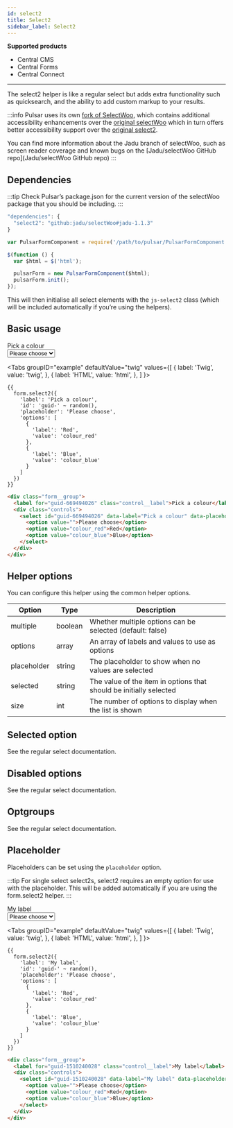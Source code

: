 ```yaml
---
id: select2
title: Select2
sidebar_label: Select2
---
```


<div className="product-support">
  <strong>Supported products</strong>
  <ul>
    <li className="product-support--supported"><FontAwesomeIcon icon="fa-solid fa-check-circle" /> Central CMS</li>
    <li className="product-support--supported"><FontAwesomeIcon icon="fa-solid fa-check-circle" /> Central Forms</li>
    <li className="product-support--supported"><FontAwesomeIcon icon="fa-solid fa-check-circle" /> Central Connect</li>
  </ul>
</div>

----

The select2 helper is like a regular select but adds extra functionality such as quicksearch, and the ability to add custom markup to your results.

:::info
Pulsar uses its own [fork of SelectWoo](https://github.com/jadu/selectWoo), which contains additional accessibility enhancements over the [original selectWoo](https://github.com/woocommerce/selectWoo) which in turn offers better accessibility support over the [original select2](https://select2.org/).

You can find more information about the Jadu branch of selectWoo, such as screen reader coverage and known bugs on the [Jadu/selectWoo GitHub repo](Jadu/selectWoo GitHub repo)
:::

## Dependencies

:::tip
Check Pulsar’s package.json for the current version of the selectWoo package that you should be including.
:::

```js package.json
"dependencies": {
  "select2": "github:jadu/selectWoo#jadu-1.1.3"
}
```

```js index.js
var PulsarFormComponent = require('/path/to/pulsar/PulsarFormComponent');

$(function () {
  var $html = $('html');

  pulsarForm = new PulsarFormComponent($html);
  pulsarForm.init();
});
```

This will then initialise all select elements with the `js-select2` class (which will be included automatically if you’re using the helpers).

## Basic usage

<div className="d-example">
  <div className="form__group">
    <label htmlFor="guid-669494026" className="control__label">Pick a colour</label>
    <div className="controls">
      <select id="guid-669494026" data-label="Pick a colour" data-placeholder="Please choose" className="form__control select js-select2">
        <option value="">Please choose</option>
        <option value="colour_red">Red</option>
        <option value="colour_blue">Blue</option>
      </select>
    </div>
  </div>
</div>

<Tabs
  groupID="example"
  defaultValue="twig"
  values={[
    { label: 'Twig', value: 'twig', },
    { label: 'HTML', value: 'html', },
  ]
}>
<TabItem value="twig">

```twig
{{
  form.select2({
    'label': 'Pick a colour',
    'id': 'guid-' ~ random(),
    'placeholder': 'Please choose',
    'options': [
      {
        'label': 'Red',
        'value': 'colour_red'
      },
      {
        'label': 'Blue',
        'value': 'colour_blue'
      }
    ]
  })
}}
```

</TabItem>
<TabItem value="html">

```html
<div class="form__group">
  <label for="guid-669494026" class="control__label">Pick a colour</label>
  <div class="controls">
    <select id="guid-669494026" data-label="Pick a colour" data-placeholder="Please choose" class="form__control select js-select2">
      <option value="">Please choose</option>
      <option value="colour_red">Red</option>
      <option value="colour_blue">Blue</option>
    </select>
  </div>
</div>
```

</TabItem>
</Tabs>

## Helper options

You can configure this helper using the common helper options.

| Option | Type | Description |
| ------ | ---- | ----------- |
| multiple | boolean | Whether multiple options can be selected (default: false) |
| options | array | An array of labels and values to use as options |
| placeholder | string | The placeholder to show when no values are selected |
| selected | string | The value of the item in options that should be initially selected |
| size | int | The number of options to display when the list is shown |

## Selected option

See the regular select documentation.

## Disabled options

See the regular select documentation.

## Optgroups

See the regular select documentation.

## Placeholder

Placeholders can be set using the `placeholder` option.

:::tip
For single select select2s, select2 requires an empty option for use with the placeholder. This will be added automatically if you are using the form.select2 helper.
:::

<div className="d-example">
  <div className="form__group">
    <label htmlFor="guid-1510240028" className="control__label">My label</label>
    <div className="controls">
      <select id="guid-1510240028" data-label="My label" data-placeholder="Please choose" className="form__control select js-select2">
        <option value="">Please choose</option>
        <option value="colour_red">Red</option>
        <option value="colour_blue">Blue</option>
      </select>
    </div>
  </div>
</div>

<Tabs
  groupID="example"
  defaultValue="twig"
  values={[
    { label: 'Twig', value: 'twig', },
    { label: 'HTML', value: 'html', },
  ]
}>
<TabItem value="twig">

```twig {5}
{{
  form.select2({
    'label': 'My label',
    'id': 'guid-' ~ random(),
    'placeholder': 'Please choose',
    'options': [
      {
        'label': 'Red',
        'value': 'colour_red'
      },
      {
        'label': 'Blue',
        'value': 'colour_blue'
      }
    ]
  })
}}
```

</TabItem>
<TabItem value="html">

```html
<div class="form__group">
  <label for="guid-1510240028" class="control__label">My label</label>
  <div class="controls">
    <select id="guid-1510240028" data-label="My label" data-placeholder="Please choose" class="form__control select js-select2">
      <option value="">Please choose</option>
      <option value="colour_red">Red</option>
      <option value="colour_blue">Blue</option>
    </select>
  </div>
</div>
```

</TabItem>
</Tabs>